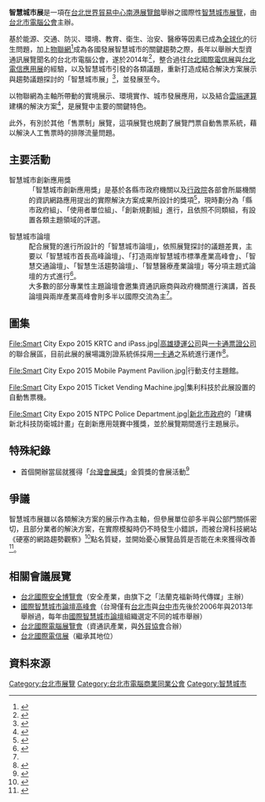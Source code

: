 {{Infobox_recurring_event
|name= 智慧城市展
|English= Smart City Summit & Expo
|genre= Trade 
|image= Smart City Expo 2015 Cloud Computing Pavilion.jpg
|imagesize= 240px
|caption= 2015年智慧城市展─雲端運算主題館
|date= ''2016年3月22日－3月25日（預定）''
|begins= 2014年2月19日－2月22日
|venue= [[台北世界貿易中心南港展覽館|台北世界貿易中心南港展覽館]]
|Guidance= 行政院科技會報<br/>[[中華民國經濟部|經濟部]]<br/>[[國家通訊傳播委員會|國家通訊傳播委員會]]<br/>[[經濟部工業局|經濟部工業局]]<br/>[[經濟部國際貿易局|經濟部國際貿易局]]
|organized= [[台北市電腦公會|台北市電腦公會]]
|sponsor= [[數位時代|數位時代]]<br/>瑞亞媒體<br/>晴星廣告行銷
|URL= http://smartcity.org.tw/
}}

'''智慧城市展'''是一項在[[台北世界貿易中心南港展覽館|台北世界貿易中心南港展覽館]]舉辦之國際性[[智慧城市|智慧城市]][[展覽|展覽]]，由[[台北市電腦公會|台北市電腦公會]]主辦。

基於能源、交通、防災、環境、教育、衛生、治安、醫療等因素已成為[[全球化|全球化]]的衍生問題，加上[[物聯網|物聯網]]<ref>{{cite news|page=AA2|work=產業．策略|title=智慧城市展登場 物聯網商機 改變你我生活|author=蕭韻純、江碩涵|date=2015年1月21日|publisher=[[聯合報|聯合報]]}}</ref>成為各國發展智慧城市的關鍵趨勢之際，長年以舉辦大型資通訊展覽聞名的台北市電腦公會，遂於2014年<ref>{{cite news|url=http://www.nownews.com/n/2013/09/27/979982|title=搶ICT商機 2014智慧城市展明年首辦|author=甘偉中|date=2013年9月27日|publisher=[[今日新聞網|今日新聞網]]|accessdate=2015年1月23日|archive-date=2015年1月23日|archive-url=https://web.archive.org/web/20150123180624/http://www.nownews.com/n/2013/09/27/979982|dead-url=no}}</ref>，整合過往[[台北國際電信展|台北國際電信展]]與[[台北電信應用展|台北電信應用展]]的經驗，以及智慧城市引發的各類議題，重新打造成結合解決方案展示與趨勢議題探討的「智慧城市展」<ref>{{cite news|url=http://www.chinatimes.com/newspapers/20131003000372-260210|title=2014智慧城市展明年2／19首次登場|date=2013年10月3日|author=黃志偉|publisher=[[工商時報|工商時報]]|accessdate=2015年1月23日|archive-date=2015年1月23日|archive-url=https://web.archive.org/web/20150123171447/http://www.chinatimes.com/newspapers/20131003000372-260210|dead-url=no}}</ref>，並發展至今。

以物聯網為主軸所帶動的實境展示、環境實作、城市發展應用，以及結合[[雲端運算|雲端運算]]建構的解決方案<ref>{{Cite news|url=http://news.ltn.com.tw/news/life/breakingnews/1208217|title=2015智慧城市展 實境展出物聯網應用|date=2015年1月17日|author=甘芝萁|publisher=自由時報|accessdate=2015年1月26日|archive-date=2015年1月21日|archive-url=https://web.archive.org/web/20150121042219/http://news.ltn.com.tw/news/life/breakingnews/1208217|dead-url=no}}</ref>，是展覽中主要的關鍵特色。

此外，有別於其他「售票制」展覽，這項展覽也規劃了展覽門票自動售票系統，藉以解決人工售票時的排隊流量問題。

==主要活動==
;智慧城市創新應用獎
:「智慧城市創新應用獎」是基於各縣市政府機關以及[[行政院|行政院]]各部會所屬機關的資訊網路應用提出的實際解決方案成果所設計的獎項<ref name=cdaily>{{cite news|url=http://www.chinatimes.com/newspapers/20150113000257-260210|title=智慧城市展 1月20日 南港登場|publisher=工商時報|author=黃志偉|date=2015年1月13日|accessdate=2015年1月27日|archive-date=2015年6月12日|archive-url=https://web.archive.org/web/20150612065249/http://www.chinatimes.com/newspapers/20150113000257-260210|dead-url=no}}</ref>，現時劃分為「縣市政府組」、「使用者單位組」、「創新規劃組」進行，且依照不同類組，有設置各類主題領域的評選。

;智慧城市論壇
:配合展覽的進行所設計的「智慧城市論壇」，依照展覽探討的議題差異，主要以「智慧城市首長高峰論壇」、「打造兩岸智慧城市標準產業高峰會」、「智慧交通論壇」、「智慧生活趨勢論壇」、「智慧醫療產業論壇」等分項主題式論壇的方式進行<ref>{{cite news|url=http://www.chinanews.com/tw/2015/01-20/6987745.shtml|title=“2015智慧城市展”台北登场 百余厂商参与|author=邢利宇、路梅|publisher=[[中国新闻社|中国新闻社]]|date=2015年1月20日|accessdate=2015年1月27日|archive-date=2015年1月21日|archive-url=https://web.archive.org/web/20150121204946/http://www.chinanews.com/tw/2015/01-20/6987745.shtml|dead-url=no}}</ref>。
:大多數的部分專業性主題論壇會邀集資通訊廠商與政府機關進行演講，首長論壇與兩岸產業高峰會則多半以國際交流為主<ref name=cdaily />。

==圖集==

<gallery>
File:Smart City Expo 2015 KRTC and iPass.jpg|[[高雄捷運公司|高雄捷運公司]]與[[一卡通票證公司|一卡通票證公司]]的聯合展區，目前此展的展場識別證系統係採用[[一卡通_(臺灣)|一卡通]]之系統進行運作<ref>{{cite press release|url=https://www.i-pass.com.tw/News/Detail/50|title=台灣首屆「2014智慧城市展」，一卡通展現智慧多功能應用|date=2014年2月24日|accessdate=2015年1月26日|archive-date=2014年3月6日|archive-url=https://web.archive.org/web/20140306181111/http://www.i-pass.com.tw/News/Detail/50|dead-url=no}}</ref>。

File:Smart City Expo 2015 Mobile Payment Pavilion.jpg|行動支付主題館。

File:Smart City Expo 2015 Ticket Vending Machine.jpg|集利科技於此展設置的自動售票機。

File:Smart City Expo 2015 NTPC Police Department.jpg|[[新北市政府|新北市政府]]的「建構新北科技防衛城計畫」在創新應用競賽中獲獎，並於展覽期間進行主題展示。
</gallery>

==特殊紀錄==
*首個開辦當屆就獲得「[[台灣會展獎|台灣會展獎]]」金質獎的會展活動<ref>{{cite news|url=http://www.digitimes.com.tw/tw/dt/n/shwnws.asp?CnlID=13&id=0000395214_3NH1TVHO2GO7B43YQUK46&ct=1|title=智慧城市展獲2014「臺灣會展獎」金質獎殊榮|date=2014年9月29日|author=鄒宜珊|publisher=[[電子時報|電子時報]]|accessdate=2015年1月23日|archive-date=2015年1月23日|archive-url=https://web.archive.org/web/20150123171932/http://www.digitimes.com.tw/tw/dt/n/shwnws.asp?CnlID=13&id=0000395214_3NH1TVHO2GO7B43YQUK46&ct=1|dead-url=no}}</ref>

==爭議==
智慧城市展雖以各類解決方案的展示作為主軸，但參展單位卻多半與公部門關係密切，且部分業者的解決方案，在實際模擬時仍不時發生小錯誤，而被台灣科技網站《硬塞的網路趨勢觀察》<ref>{{cite web|url=http://www.inside.com.tw/2015/01/23/the-disappointing-smart-city-expo|title=令人憂心的智慧城市展|date=2015年1月23日|accessdate=2015年1月26日|archive-date=2015年1月26日|archive-url=https://web.archive.org/web/20150126045038/http://www.inside.com.tw/2015/01/23/the-disappointing-smart-city-expo|dead-url=no}}</ref>點名質疑，並開始憂心展覽品質是否能在未來獲得改善<ref>{{cite news|url=http://www.appledaily.com.tw/realtimenews/article/new/20150123/547838/|title=智慧城市展不智慧 掃描出現HTTP 404|date=2015年1月23日|publisher=[[台灣蘋果日報|台灣蘋果日報]]|accessdate=2015年1月26日|archive-date=2015年1月26日|archive-url=https://web.archive.org/web/20150126012419/http://www.appledaily.com.tw/realtimenews/article/new/20150123/547838|dead-url=no}}</ref>。

==相關會議展覽==
*[[台北國際安全博覽會|台北國際安全博覽會]]（安全產業，由{{Link-en|法蘭克福展覽|Messe Frankfurt|法蘭克福展覽集團}}旗下之「法蘭克福新時代傳媒」主辦）
*[[國際智慧城市論壇高峰會|國際智慧城市論壇高峰會]]（台灣僅有[[台北市|台北市]]與[[台中市|台中市]]先後於2006年與2013年舉辦過，每年由[[國際智慧城市論壇|國際智慧城市論壇]]組織選定不同的城市舉辦）
*[[台北國際電腦展覽會|台北國際電腦展覽會]]（資通訊產業，與[[外貿協會|外貿協會]]合辦）
*[[台北國際電信展|台北國際電信展]]（繼承其地位）

==資料來源==
{{reflist|2}}

{{TaipeiComputerAssociation}}

{{Commonscat|Smart City Summit & Expo}}

{{DEFAULTSORT:S}}

[[Category:台北市展覽|Category:台北市展覽]]
[[Category:台北市電腦商業同業公會|Category:台北市電腦商業同業公會]]
[[Category:智慧城市|Category:智慧城市]]